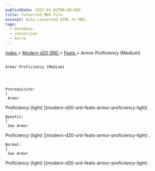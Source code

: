 ```yaml
---
publishDate: 2023-01-02T00:00:00Z
title: Converted MDX File
excerpt: Auto-converted HTML to MDX.
tags:
  - markdown
  - conversion
  - Astro
---
```


[
Index
](-index) >
[
Modern d20 SRD
](modern-d20-srd-index) >
[
Feats
](modern-d20-srd-feats-index) > Armor Proficiency (Medium)

##

    Armor Proficiency (Medium)




    Prerequisite:
    [
     Armor

Proficiency (light)
](modern-d20-srd-feats-armor-proficiency-light)
.

    Benefit:
    [
     See Armor

Proficiency (light)
](modern-d20-srd-feats-armor-proficiency-light)
.

    Normal:
    [
     See Armor

Proficiency (light)
](modern-d20-srd-feats-armor-proficiency-light)
.
